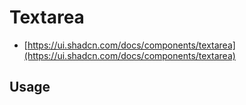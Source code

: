 
<Meta of={TextareaStories} />

# Textarea

* [https://ui.shadcn.com/docs/components/textarea](https://ui.shadcn.com/docs/components/textarea)

<Canvas of={TextareaStories.Default} />

<Controls />

## Usage

```jsx
import { Textarea } from '@sozialhelden/ui';

export function App() {
  return <Textarea placeholder="Type your message here." />;
}
```
